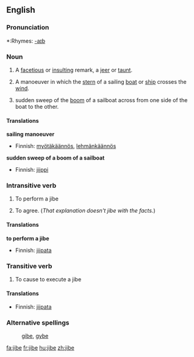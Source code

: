 ==English==

===Pronunciation===
*:Rhymes: [[Rhymes:English:-aɪb|-aɪb]]

===Noun===
{{en-noun}}
{{wikipedia}}

# A [[facetious]] or [[insult]]ing remark, a [[jeer]] or [[taunt]].
# {{nautical}} A manoeuver in which the [[stern]] of a sailing [[boat]] or [[ship]] crosses the [[wind]].
# {{nautical}} sudden sweep of the [[boom]] of a sailboat across from one side of the boat to the other.

====Translations====
'''sailing manoeuver'''
{{top}}
*Finnish: [[myötäkäännös]], [[lehmänkäännös]]
{{bottom}}

'''sudden sweep of a boom of a sailboat'''
{{top}}
*Finnish: [[jiippi]]
{{bottom}}

===Intransitive verb===
{{en-verb|jib|ing}}

# {{nautical}} To perform a jibe
# To agree.  (''That explanation doesn't jibe with the facts.'')

====Translations====
'''to perform a jibe'''
{{top}}
*Finnish: [[jiipata]]
{{bottom}}

===Transitive verb===
{{en-verb|jib|ing}}

# {{nautical}} To cause to execute a jibe

====Translations====
{{top}}
*Finnish: [[jiipata]]
{{bottom}}

===Alternative spellings===
: [[gibe]], [[gybe]]

[[fa:jibe]]
[[fr:jibe]]
[[hu:jibe]]
[[zh:jibe]]